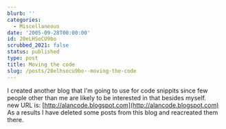```yaml
---
blurb: ''
categories:
  - Miscellaneous
date: '2005-09-28T00:00:00'
id: 20eLHSoCU9bo
scrubbed_2021: false
status: published
type: post
title: Moving the code
slug: /posts/20elhsocu9bo--moving-the-code
---
```


I created another blog that I'm going to use for code snippits since few people other than me are likely to be interested in that
besides myself.  
new URL is:
[http://alancode.blogspot.com](http://alancode.blogspot.com)  
As a results I have deleted some posts from this blog and
reacreated them there.
